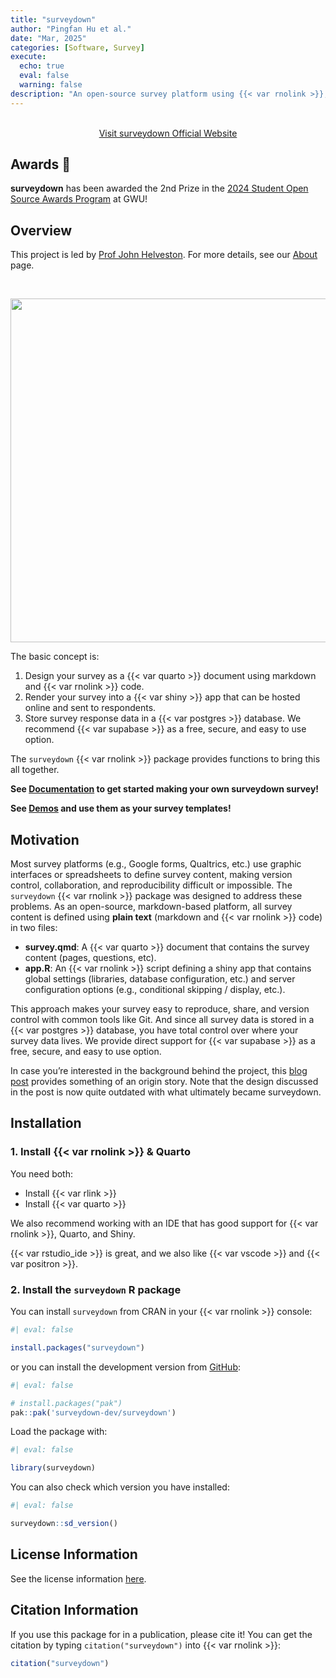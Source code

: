 ```yaml
---
title: "surveydown"
author: "Pingfan Hu et al."
date: "Mar, 2025"
categories: [Software, Survey]
execute:
  echo: true
  eval: false
  warning: false
description: "An open-source survey platform using {{< var rnolink >}}, Quarto, Shiny, and PostgreSQL."
---
```


<br>
<center>
<a href="https://surveydown.org" class="btn btn-primary" role="button"> Visit surveydown Official Website </a>
</center>

## Awards 🎉

**surveydown** has been awarded the 2nd Prize in the [2024 Student Open Source Awards Program](https://ospo.gwu.edu/2024-student-open-source-award-winners) at GWU!

## Overview

This project is led by [Prof John Helveston](https://www.jhelvy.com). For more details, see our [About](https://surveydown.org/about) page.

<br>

![](surveydown.svg){fig-align="center" width="550"}

The basic concept is:

1. Design your survey as a {{< var quarto >}} document using markdown and {{< var rnolink >}} code.
2. Render your survey into a {{< var shiny >}} app that can be hosted online and sent to respondents.
3. Store survey response data in a {{< var postgres >}} database. We recommend {{< var supabase >}} as a free, secure, and easy to use option.

The `surveydown` {{< var rnolink >}} package provides functions to bring this all
together.

**See [Documentation](https://surveydown.org/documentation) to get started making
your own surveydown survey!**

**See [Demos](https://surveydown.org/demos) and use them as your survey templates!**

## Motivation

Most survey platforms (e.g., Google forms, Qualtrics, etc.) use graphic interfaces or spreadsheets to define survey content, making version control, collaboration, and reproducibility difficult or impossible. The `surveydown` {{< var rnolink >}} package was designed to address these problems. As an open-source, markdown-based platform, all survey content is defined using **plain text** (markdown and {{< var rnolink >}} code) in two files:

- **survey.qmd**: A {{< var quarto >}} document that contains the survey content (pages, questions, etc).
- **app.R**: An {{< var rnolink >}} script defining a shiny app that contains global settings (libraries, database configuration, etc.) and server configuration options (e.g., conditional skipping / display, etc.).

This approach makes your survey easy to reproduce, share, and version control with common tools like Git. And since all survey data is stored in a {{< var postgres >}} database, you have total control over where your survey data lives. We provide direct support for {{< var supabase >}} as a free, secure, and easy to use option.

In case you're interested in the background behind the project, this [blog post](https://www.jhelvy.com/blog/2023-04-06-markdown-surveys/) provides something of an origin story. Note that the design discussed in the post is now quite outdated with what ultimately became surveydown.

## Installation

### 1. Install {{< var rnolink >}} & Quarto

You need both: 

- Install {{< var rlink >}}
- Install {{< var quarto >}}

We also recommend working with an IDE that has good support for {{< var rnolink >}}, Quarto, and Shiny.

{{< var rstudio_ide >}} is great, and we also like {{< var vscode >}} and {{< var positron >}}.

### 2. Install the `surveydown` R package

You can install `surveydown` from CRAN in your {{< var rnolink >}} console:

```r
#| eval: false

install.packages("surveydown")
```

or you can install the development version from [GitHub](https://github.com/surveydown-dev/surveydown):

```r
#| eval: false

# install.packages("pak")
pak::pak('surveydown-dev/surveydown')
```

Load the package with:

```r
#| eval: false

library(surveydown)
```

You can also check which version you have installed:

```r
#| eval: false

surveydown::sd_version()
```

## License Information

See the license information [here](https://github.com/surveydown-dev/surveydown/blob/master/LICENSE.md).

## Citation Information

If you use this package for in a publication, please cite it! You can
get the citation by typing `citation("surveydown")` into {{< var rnolink >}}:

```r
citation("surveydown")
```

